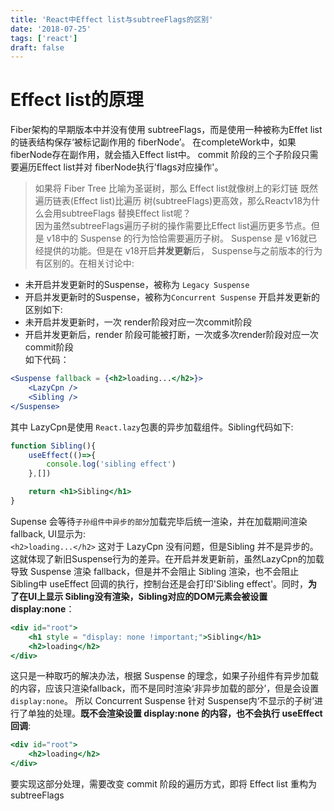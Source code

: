 ```yaml
---
title: 'React中Effect list与subtreeFlags的区别'
date: '2018-07-25'
tags: ['react']
draft: false
---
```


# Effect list的原理

Fiber架构的早期版本中并没有使用 subtreeFlags，而是使用一种被称为Effet list的链表结构保存‘被标记副作用的 fiberNode’。 在completeWork中，如果 fiberNode存在副作用，就会插入Effect list中。 commit 阶段的三个子阶段只需要遍历Effect list并对 fiberNode执行'flags对应操作'。
> 如果将 Fiber Tree 比喻为圣诞树，那么 Effect list就像树上的彩灯链
既然遍历链表(Effect list)比遍历 树(subtreeFlags)更高效，那么Reactv18为什么会用subtreeFlags 替换Effect list呢？  
因为虽然subtreeFlags遍历子树的操作需要比Effect list遍历更多节点。但是 v18中的 Suspense 的行为恰恰需要遍历子树。 Suspense 是 v16就已经提供的功能。但是在 v18开启**并发更新**后， Suspense与之前版本的行为有区别的。在相关讨论中:

- 未开启并发更新时的Suspense，被称为 `Legacy Suspense`
- 开启并发更新时的Suspense，被称为`Concurrent Suspense`
开启并发更新的区别如下:
- 未开启并发更新时，一次 render阶段对应一次commit阶段
- 开启并发更新后，render 阶段可能被打断，一次或多次render阶段对应一次commit阶段  
如下代码：

```jsx
<Suspense fallback = {<h2>loading...</h2>}>
    <LazyCpn />
    <Sibling />
</Suspense>
```

其中 LazyCpn是使用 `React.lazy`包裹的异步加载组件。Sibling代码如下:

```jsx
function Sibling(){
    useEffect(()=>{
        console.log('sibling effect')
    },[])

    return <h1>Sibling</h1>
}
```

Supense 会等待`子孙组件中异步的部分`加载完毕后统一渲染，并在加载期间渲染 fallback, UI显示为:  
`<h2>loading...</h2>`
这对于 LazyCpn 没有问题，但是Sibling 并不是异步的。这就体现了新旧Suspense行为的差异。在开启并发更新前，虽然LazyCpn的加载导致 Suspense 渲染 fallback，但是并不会阻止 Sibling 渲染，也不会阻止 Sibling中 useEffect 回调的执行，控制台还是会打印'Sibling effect'。同时，**为了在UI上显示 Sibling没有渲染，Sibling对应的DOM元素会被设置 display:none**：

```jsx
<div id="root">
    <h1 style = "display: none !important;">Sibling</h1>
    <h2>loading</h2>
</div>
```

这只是一种取巧的解决办法，根据 Suspense 的理念，如果子孙组件有异步加载的内容，应该只渲染fallback，而不是同时渲染‘非异步加载的部分’，但是会设置`display:none`。 所以 Concurrent Suspense 针对 Suspense内‘不显示的子树’进行了单独的处理。**既不会渲染设置 display:none 的内容，也不会执行 useEffect 回调**:

```jsx
<div id="root">
    <h2>loading</h2>
</div>
```

要实现这部分处理，需要改变 commit 阶段的遍历方式，即将 Effect list 重构为 subtreeFlags  
